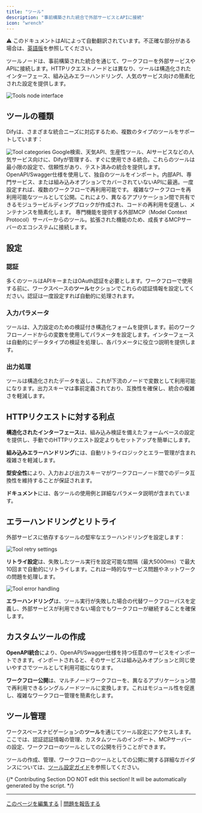 ```yaml
---
title: "ツール"
description: "事前構築された統合で外部サービスとAPIに接続"
icon: "wrench"
---
```


<Note> ⚠️ このドキュメントはAIによって自動翻訳されています。不正確な部分がある場合は、[英語版](/en/documentation/pages/nodes/tools)を参照してください。</Note>


ツールノードは、事前構築された統合を通じて、ワークフローを外部サービスやAPIに接続します。HTTPリクエストノードとは異なり、ツールは構造化されたインターフェース、組み込みエラーハンドリング、人気のサービス向けの簡素化された設定を提供します。

<Frame caption="ツールノード設定インターフェース">
  <img src="https://assets-docs.dify.ai/dify-enterprise-mintlify/en/guides/workflow/node/0f0255764a3f459f0b3c708db1cb32c9.png" alt="Tools node interface" />
</Frame>

## ツールの種類

Difyは、さまざまな統合ニーズに対応するため、複数のタイプのツールをサポートしています：

<Frame caption="利用可能なツールカテゴリとオプション">
  <img src="https://assets-docs.dify.ai/2025/04/f37cce4ccbb7456154cfa9eacda6b322.png" alt="Tool categories" />
</Frame>

<Tabs>
  <Tab title="組み込みツール">
    Google検索、天気API、生産性ツール、AIサービスなどの人気サービス向けに、Difyが管理する、すぐに使用できる統合。これらのツールは最小限の設定で、信頼性があり、テスト済みの統合を提供します。
  </Tab>
  
  <Tab title="カスタムツール">
    OpenAPI/Swagger仕様を使用して、独自のツールをインポート。内部API、専門サービス、または組み込みオプションでカバーされていないAPIに最適。一度設定すれば、複数のワークフローで再利用可能です。
  </Tab>
  
  <Tab title="ワークフローツール">
    複雑なワークフローを再利用可能なツールとして公開。これにより、異なるアプリケーション間で共有できるモジュラービルディングブロックが作成され、コードの再利用を促進し、メンテナンスを簡素化します。
  </Tab>
  
  <Tab title="MCPツール">
    専門機能を提供する外部MCP（Model Context Protocol）サーバーからのツール。拡張された機能のため、成長するMCPサーバーのエコシステムに接続します。
  </Tab>
</Tabs>

## 設定

### 認証

多くのツールはAPIキーまたはOAuth認証を必要とします。ワークフローで使用する前に、ワークスペースの**ツール**セクションでこれらの認証情報を設定してください。認証は一度設定すれば自動的に処理されます。

### 入力パラメータ

ツールは、入力設定のための検証付き構造化フォームを提供します。前のワークフローノードからの変数を使用してパラメータを設定します。インターフェースは自動的にデータタイプの検証を処理し、各パラメータに役立つ説明を提供します。

### 出力処理

ツールは構造化されたデータを返し、これが下流のノードで変数として利用可能になります。出力スキーマは事前定義されており、互換性を確保し、統合の複雑さを軽減します。

## HTTPリクエストに対する利点

**構造化されたインターフェース**は、組み込み検証を備えたフォームベースの設定を提供し、手動でのHTTPリクエスト設定よりもセットアップを簡単にします。

**組み込みエラーハンドリング**には、自動リトライロジックとエラー管理が含まれ複雑さを軽減します。

**型安全性**により、入力および出力スキーマがワークフローノード間でのデータ互換性を維持することが保証されます。

**ドキュメント**には、各ツールの使用例と詳細なパラメータ説明が含まれています。

## エラーハンドリングとリトライ

外部サービスに依存するツールの堅牢なエラーハンドリングを設定します：

<Frame caption="ツールリトライ設定">
  <img src="https://assets-docs.dify.ai/2024/12/34867b2d910d74d2671cd40287200480.png" alt="Tool retry settings" />
</Frame>

**リトライ設定**は、失敗したツール実行を設定可能な間隔（最大5000ms）で最大10回まで自動的にリトライします。これは一時的なサービス問題やネットワークの問題を処理します。

<Frame caption="ツールエラーハンドリングオプション">
  <img src="https://assets-docs.dify.ai/2024/12/39dc3b5881d9a5fe35b877971f70d3a6.png" alt="Tool error handling" />
</Frame>

**エラーハンドリング**は、ツール実行が失敗した場合の代替ワークフローパスを定義し、外部サービスが利用できない場合でもワークフローが継続することを確保します。

## カスタムツールの作成

**OpenAPI統合**により、OpenAPI/Swagger仕様を持つ任意のサービスをインポートできます。インポートされると、そのサービスは組み込みオプションと同じ使いやすさでツールとして利用可能になります。

**ワークフロー公開**は、マルチノードワークフローを、異なるアプリケーション間で再利用できるシングルノードツールに変換します。これはモジュール性を促進し、複雑なワークフロー管理を簡素化します。

## ツール管理

ワークスペースナビゲーションの**ツール**を通じてツール設定にアクセスします。ここでは、認証認証情報の管理、カスタムツールのインポート、MCPサーバーの設定、ワークフローのツールとしての公開を行うことができます。

ツールの作成、管理、ワークフローのツールとしての公開に関する詳細なガイダンスについては、[ツール設定ガイド](/en/guides/tools)を参照してください。

{/*
Contributing Section
DO NOT edit this section!
It will be automatically generated by the script.
*/}

---

[このページを編集する](https://github.com/langgenius/dify-docs/edit/main/ja-jp/documentation/pages/nodes/tools.mdx) | [問題を報告する](https://github.com/langgenius/dify-docs/issues/new?template=docs.yml)

